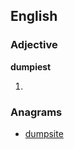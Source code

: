 ==English==

===Adjective===
'''dumpiest'''

# {{superlative of|[[dumpy]]}}

===Anagrams===
* [[dumpsite#English|dumpsite]]